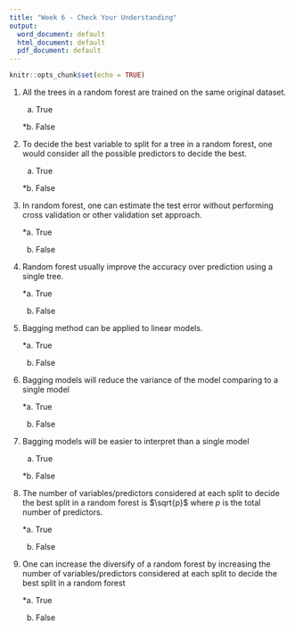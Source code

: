 ```yaml
---
title: "Week 6 - Check Your Understanding"
output:
  word_document: default
  html_document: default
  pdf_document: default
---
```


```r
knitr::opts_chunk$set(echo = TRUE)
```

1. All the trees in a random forest are trained on the same original dataset. 
    
    a. True
    
    *b. False
    
2. To decide the best variable to split for a tree in a random forest, one would consider all the possible predictors to decide the best. 

    a. True
    
    *b. False

3. In random forest, one can estimate the test error without performing cross validation or other validation set approach.
    
    *a. True
    
    b. False

4. Random forest usually improve the accuracy over prediction using a single tree.
    
    *a. True
    
    b. False

5. Bagging method can be applied to linear models.
    
    *a. True
    
    b. False

6. Bagging models will reduce the variance of the model comparing to a single model
    
    *a. True
    
    b. False

7. Bagging models will be easier to interpret than a single model

    a. True
    
    *b. False

8. The number of variables/predictors considered at each split to decide the best split in a random forest is $\sqrt{p}$ where $p$ is the total number of predictors. 

    *a. True
    
    b. False
    

9. One can increase the diversify of a random forest by increasing the number of variables/predictors considered at each split to decide the best split in a random forest

    *a. True
    
    b. False
    